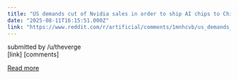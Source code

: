 ```yaml
---
title: "US demands cut of Nvidia sales in order to ship AI chips to China"
date: "2025-08-11T16:15:51.000Z"
link: "https://www.reddit.com/r/artificial/comments/1mnhcvb/us_demands_cut_of_nvidia_sales_in_order_to_ship/"
---
```


submitted by    /u/theverge  
 [link]   [comments]

[Read more](https://www.reddit.com/r/artificial/comments/1mnhcvb/us_demands_cut_of_nvidia_sales_in_order_to_ship/)
